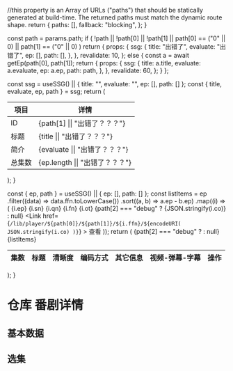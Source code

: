 
  //this property is an Array of URLs ("paths") that should be statically generated at build-time. The returned paths must match the dynamic route shape.
  return {
    paths: [],
    fallback: "blocking",
  };
}

  const path = params.path;
  if (
    !path ||
    !path[0] ||
    !path[1] ||
    path[0] == ("0" || 0) ||
    path[1] == ("0" || 0)
  )
    return {
      props: {
        ssg: {
          title: "出错了",
          evaluate: "出错了",
          ep: [],
          path: [],
        },
      },
      revalidate: 10,
    };
  else {
    const a = await getEp(path[0], path[1]);
    return {
      props: {
        ssg: {
          title: a.title,
          evaluate: a.evaluate,
          ep: a.ep,
          path: path,
        },
      },
      revalidate: 60,
    };
  }
};

  const ssg = useSSG() || { title: "", evaluate: "", ep: [], path: [] };
  const { title, evaluate, ep, path } = ssg;
  return (
    <table>
      <thead>
        <tr>
          <th>项目</th>
          <th>详情</th>
        </tr>
      </thead>
      <tbody>
        <tr>
          <td>ID</td>
          <td>{path[1] || "出错了？？？"}</td>
        </tr>
        <tr>
          <td>标题</td>
          <td>{title || "出错了？？？"}</td>
        </tr>
        <tr>
          <td>简介</td>
          <td>{evaluate || "出错了？？？"}</td>
        </tr>
        <tr>
          <td>总集数</td>
          <td>{ep.length || "出错了？？？"}</td>
        </tr>
      </tbody>
    </table>
  );
}

  const { ep, path } = useSSG() || { ep: [], path: [] };
  const listItems = ep
    .filter((data) => data.ffn.toLowerCase())
    .sort((a, b) => a.ep - b.ep)
    .map((i) => (
      <tr key={i.ep}>
        <td>{i.ep}</td>
        <td>{i.sn}</td>
        <td>{i.qn}</td>
        <td>{i.fn}</td>
        <td>{i.ot}</td>
        {path[2] === "debug" ? <td>{JSON.stringify(i.co)}</td> : null}
        <td>
          <Link
            href={`/lib/player/${path[0]}/${path[1]}/${i.ffn}/${encodeURI(
              JSON.stringify(i.co)
            )}`}
          >
            查看
          </Link>
        </td>
      </tr>
    ));
  return (
    <table>
      <thead>
        <tr>
          <th>集数</th>
          <th>标题</th>
          <th>清晰度</th>
          <th>编码方式</th>
          <th>其它信息</th>
          {path[2] === "debug" ? <th>视频-弹幕-字幕</th> : null}
          <th>操作</th>
        </tr>
      </thead>
      <tbody>{listItems}</tbody>
    </table>
  );
}

# 仓库 番剧详情

## 基本数据

<BasicData />

## 选集

<List />
